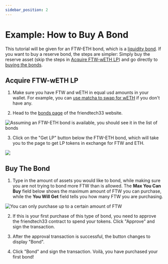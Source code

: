 ```yaml
---
sidebar_position: 2
---
```


# Example: How to Buy A Bond

This tutorial will be given for an FTW-ETH bond, which is a [liquidity bond](../../contracts/glossary#liquidity-bonds).
If you want to buy a reserve bond, the steps are simpler:
Simply buy the reserve asset (skip the steps in [Acquire FTW-wETH LP](#acquire-ohm-weth-lp)) and go directly to
[buying the bonds](#buy-the-bond).

## Acquire FTW-wETH LP

1. Make sure you have FTW and wETH in equal usd amounts in your wallet. For example, you can [use matcha to swap for wETH](https://matcha.xyz/markets/1/0x64aa3364f17a4d01c6f1751fd97c2bd3d7e7f1d5/0xc02aaa39b223fe8d0a0e5c4f27ead9083c756cc2) if you don't have any.

2. Head to the [bonds page](https://app.olympusdao.finance/#/bonds) of the friendtech33 website.

![Assuming an FTW-ETH bond is available, you should see it in the list of bonds](/gitbook/assets/buy-a-bond.png)

3. Click on the "Get LP" button below the FTW-ETH bond, which will take you to the page to get LP tokens in exchange for FTW and ETH.

![](/gitbook/assets/get-lp-button.png)

## Buy The Bond

1. Type in the amount of assets you would like to bond, while making sure you are not trying to bond more FTW than is allowed.
   The **Max You Can Buy** field below shows the maximum amount of FTW you can purchase,
   while the **You Will Get** field tells you how many FTW you are purchasing.

![You can only purchase up to a certain amount of FTW](/gitbook/assets/max-you-can-buy.png)

2. If this is your first purchase of this type of bond, you need to approve the friendtech33 contract to spend your tokens. Click "Approve" and sign the transaction.

3. After the approval transaction is successful, the button changes to display "Bond".

4. Click "Bond" and sign the transaction. Voilà, you have purchased your first bond!
